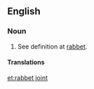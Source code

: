 ==English==

===Noun===
{{en-noun|head=[[rabbet]] [[joint]]}}

# {{context|rare|woodworking|lang=en}} See definition at [[rabbet]].

====Translations====
{{trans-see|rabbet}}

[[et:rabbet joint]]